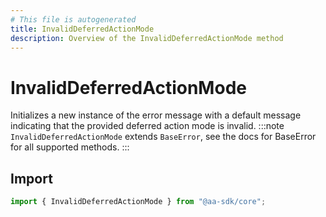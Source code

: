 ```yaml
---
# This file is autogenerated
title: InvalidDeferredActionMode
description: Overview of the InvalidDeferredActionMode method
---
```


# InvalidDeferredActionMode

Initializes a new instance of the error message with a default message indicating that the provided deferred action mode is invalid.
:::note
`InvalidDeferredActionMode` extends `BaseError`, see the docs for BaseError for all supported methods.
:::

## Import

```ts
import { InvalidDeferredActionMode } from "@aa-sdk/core";
```

